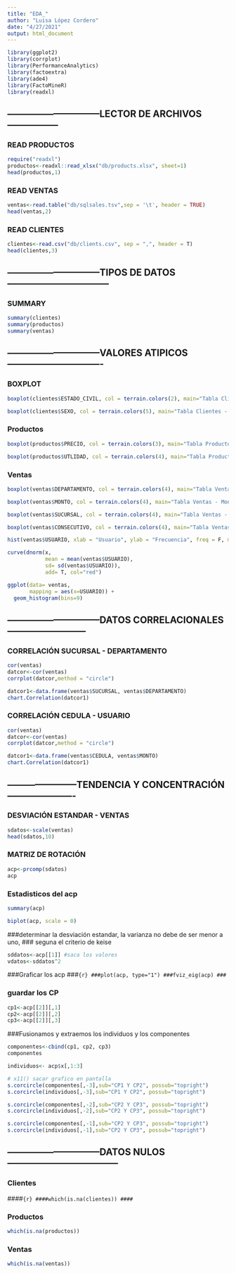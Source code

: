 ```yaml
---
title: "EDA_"
author: "Luisa López Cordero"
date: "4/27/2021"
output: html_document
---
```


```r
library(ggplot2)
library(corrplot)
library(PerformanceAnalytics)
library(factoextra)
library(ade4)
library(FactoMineR)
library(readxl)
```

## ------------------------------LECTOR DE ARCHIVOS-----------------

### READ PRODUCTOS
```r
require("readxl")
productos<-readxl::read_xlsx("db/products.xlsx", sheet=1)
head(productos,1)
```

### READ VENTAS
```r
ventas<-read.table("db/sqlsales.tsv",sep = '\t', header = TRUE)
head(ventas,2)
```

### READ CLIENTES
```r
clientes<-read.csv("db/clients.csv", sep = ",", header = T)
head(clientes,3)
```


## ------------------------------TIPOS DE DATOS---------------------------------
### SUMMARY
```r
summary(clientes)
summary(productos)
summary(ventas)
```

## ------------------------------VALORES ATIPICOS-------------------------------
### BOXPLOT
```r
boxplot(clientes$ESTADO_CIVIL, col = terrain.colors(2), main="Tabla Clientes - Est Civil")
```

```r
boxplot(clientes$SEXO, col = terrain.colors(5), main="Tabla Clientes - Sexo")
```

### Productos
```r
boxplot(productos$PRECIO, col = terrain.colors(3), main="Tabla Productos - Precio")
```

```r
boxplot(productos$UTLIDAD, col = terrain.colors(4), main="Tabla Productos - Utilidad")
```

### Ventas
```r
boxplot(ventas$DEPARTAMENTO, col = terrain.colors(4), main="Tabla Ventas - Departamento")
```

```r
boxplot(ventas$MONTO, col = terrain.colors(4), main="Tabla Ventas - Monto")
```

```r
boxplot(ventas$SUCURSAL, col = terrain.colors(4), main="Tabla Ventas - Sucursal")
```

```r
boxplot(ventas$CONSECUTIVO, col = terrain.colors(4), main="Tabla Ventas - Producto")
```

```r
hist(ventas$USUARIO, xlab = "Usuario", ylab = "Frecuencia", freq = F, main = "Histograma de Usuario ", col = "steelblue")

curve(dnorm(x,
            mean = mean(ventas$USUARIO),
            sd= sd(ventas$USUARIO)), 
            add= T, col="red")

ggplot(data= ventas,
       mapping = aes(x=USUARIO)) + 
  geom_histogram(bins=9)
```



## ------------------------------DATOS CORRELACIONALES--------------------------

### CORRELACIÓN SUCURSAL - DEPARTAMENTO
```r
cor(ventas)
datcor<-cor(ventas)
corrplot(datcor,method = "circle")

datcor1<-data.frame(ventas$SUCURSAL, ventas$DEPARTAMENTO)
chart.Correlation(datcor1)
```

### CORRELACIÓN CEDULA - USUARIO
```r
cor(ventas)
datcor<-cor(ventas)
corrplot(datcor,method = "circle")

datcor1<-data.frame(ventas$CEDULA, ventas$MONTO)
chart.Correlation(datcor1)
```

## -----------------------TENDENCIA Y CONCENTRACIÓN----------------------

### DESVIACIÓN ESTANDAR - VENTAS
```r
sdatos<-scale(ventas)
head(sdatos,10)
```

### MATRIZ DE ROTACIÓN
```r
acp<-prcomp(sdatos)
acp
```

### Estadisticos del acp
```r
summary(acp)
```

```r
biplot(acp, scale = 0)
```

###determinar la desviación estandar, la varianza no debe de ser menor a uno,
### seguna el criterio de keise
```r
sddatos<-acp[[1]] #saca los valores
vdatos<-sddatos^2

```

###Graficar los acp
###```{r}
###plot(acp, type="1")
###fviz_eig(acp)
###```

### guardar los CP
```r
cp1<-acp[[2]][,1]
cp2<-acp[[2]][,2]
cp3<-acp[[2]][,3]
```

###Fusionamos y extraemos los individuos y los componentes
```r
componentes<-cbind(cp1, cp2, cp3)
componentes

individuos<- acp$x[,1:3]

# x11() sacar grafico en pantalla
s.corcircle(componentes[,-3],sub="CP1 Y CP2", possub="topright")
s.corcircle(individuos[,-3],sub="CP1 Y CP2", possub="topright")

s.corcircle(componentes[,-2],sub="CP2 Y CP3", possub="topright")
s.corcircle(individuos[,-2],sub="CP2 Y CP3", possub="topright")

s.corcircle(componentes[,-1],sub="CP2 Y CP3", possub="topright")
s.corcircle(individuos[,-1],sub="CP2 Y CP3", possub="topright")

```


## ------------------------------DATOS NULOS------------------------------------
### Clientes
####```{r}
####which(is.na(clientes))
####```

### Productos
```r
which(is.na(productos))
```

### Ventas
```r
which(is.na(ventas))
```

